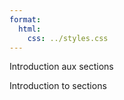 ```yaml
---
format:
  html:
    css: ../styles.css
---
```


::: {.content-visible when-profile="french"}
Introduction aux sections
:::

::: {.content-visible when-profile="english"}
Introduction to sections
:::